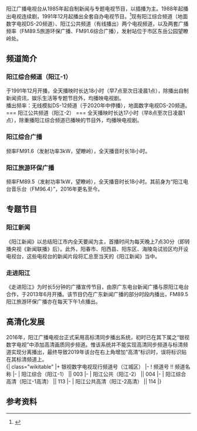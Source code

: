 {{电视频道信息框
|频道名称=阳江广播电视台
|国家或地区={{PRC}}
|所有者=阳江广播电视台
|开播日期=1985年
|播出地区={{PRC}}
|总部地点=阳江市江城区漠江路114号
|网站=www.yjtvw.com}}

阳江广播电视台从1985年起自制新闻与专题电视节目，以插播为主。1988年起播出电视连续剧，1991年12月起播出全套自办电视节目。<ref>{{cite web |author1=阳江视听网 |title=关于我们 |url=https://www.yjtvw.com/about/index.shtml |website=阳江视听网}}</ref>现有阳江综合频道（地面数字电视DS-20频道）、阳江公共频道（有线播出）两个电视频道，以及两套广播频率（FM89.5旅游环保广播、FM91.6综合广播），发射站位于市区东岳公园望瞭岭处。

== 频道简介 ==
=== 阳江综合频道（阳江-1） ===
于1991年12月开播，全天播映时长达18小时（早7点至次日凌晨1点），除播出自制新闻资讯，娱乐生活等专题节目外，均播映电视剧。
<br />播出频率：无线模拟DS-12频道（于2020年中停播），地面数字电视DS-20频道。<br />
=== 阳江公共频道（阳江-2） ===
全天播映时长达17小时（早8点至次日凌晨1点），除重播阳江综合频道已播映的节目外，均播映电视剧。
=== 阳江综合广播 ===
频率FM91.6（发射功率3kW，望瞭岭），全天播音时长18小时。
=== 阳江旅游环保广播 ===
频率FM89.5（发射功率1kW，望瞭岭），全天播音时长18小时。其前身为“阳江电台音乐台（FM96.4）”，2016年更名至今。

== 专题节目 ==
=== 阳江新闻 ===
《阳江新闻》以总结阳江市内全天要闻为主，首播时间为每天晚上7点30分（即转播央视《新闻联播》后）。此外，阳春市、阳西县、阳东区、海陵岛试验区均开设电视台，这些电视台的新闻片段将汇总至当天的《阳江新闻》当中。
=== 走进阳江 ===
《走进阳江》为时长5分钟的广播宣传节目，由原广东电台新闻广播与原阳江电台合作，于2013年6月开播。该节目仍在广东新闻广播的部分时段内播出，FM89.5阳江旅游环保广播亦在每天下午1点播出。

== 高清化发展 ==
2016年，阳江广播电视台正式采用高标清同步播出系统，初时已在其下属之“银视数字电视”中添加高清画质同步频道。惟该系统并不能实现高清同步频道与标清频道实现分离播出，最终导致2019年该台在右上角增加“高清”标识时，误将标识贴在其标清频道上。<br />
{| class="wikitable"
|+ 银视数字电视现行频道号（江城区）
|-
! 频道号 !! 频道名称
|-
| 阳江综合（阳江-1） || 003
|-
| 阳江公共（阳江-2） || 004
|-
| 阳江综合高清（阳江-1高清） || 113
|-
| 阳江公共高清（阳江-2高清） || 114
|}

== 参考资料 ==